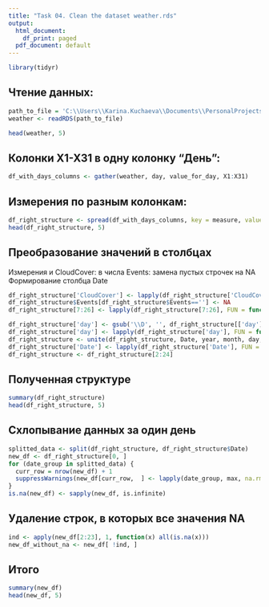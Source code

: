 ---
title: "Task 04. Clean the dataset weather.rds"
output:
  html_document:
    df_print: paged
  pdf_document: default
---

```{r include=FALSE}
library(tidyr)
```


## Чтение данных:
```{r}
path_to_file = 'C:\\Users\\Karina.Kuchaeva\\Documents\\PersonalProjects\\r_programming\\weather.rds'
weather <- readRDS(path_to_file)
```

```{r}
head(weather, 5)
```

## Колонки X1-X31 в одну колонку "День":
```{r}
df_with_days_columns <- gather(weather, day, value_for_day, X1:X31)
```

## Измерения по разным колонкам:
```{r}
df_right_structure <- spread(df_with_days_columns, key = measure, value = value_for_day)
head(df_right_structure, 5)
```

## Преобразование значений в столбцах
Измерения и CloudCover: в числа
Events: замена пустых строчек на NA
Формирование столбца Date
```{r}
df_right_structure['CloudCover'] <- lapply(df_right_structure['CloudCover'], FUN = function(x) as.numeric(x))
df_right_structure$Events[df_right_structure$Events==''] <- NA
df_right_structure[7:26] <- lapply(df_right_structure[7:26], FUN = function(x) as.numeric(x))

df_right_structure['day'] <- gsub('\\D', '', df_right_structure[['day']])
df_right_structure['day'] <- lapply(df_right_structure['day'], FUN = function(x) as.numeric(x))
df_right_structure <- unite(df_right_structure, Date, year, month, day, sep = '-')
df_right_structure['Date'] <- lapply(df_right_structure['Date'], FUN = function(x) as.Date(x))
df_right_structure <- df_right_structure[2:24]
```

## Полученная структуре
```{r}
summary(df_right_structure)
head(df_right_structure, 5)
```

## Схлопывание данных за один день
```{r}
splitted_data <- split(df_right_structure, df_right_structure$Date)
new_df <- df_right_structure[0, ]
for (date_group in splitted_data) {
  curr_row = nrow(new_df) + 1
  suppressWarnings(new_df[curr_row,  ] <- lapply(date_group, max, na.rm = T))
}
is.na(new_df) <- sapply(new_df, is.infinite)
```

## Удаление строк, в которых все значения NA
```{r}
ind <- apply(new_df[2:23], 1, function(x) all(is.na(x)))
new_df_without_na <- new_df[ !ind, ]
```

## Итого
```{r}
summary(new_df)
head(new_df, 5)
```

